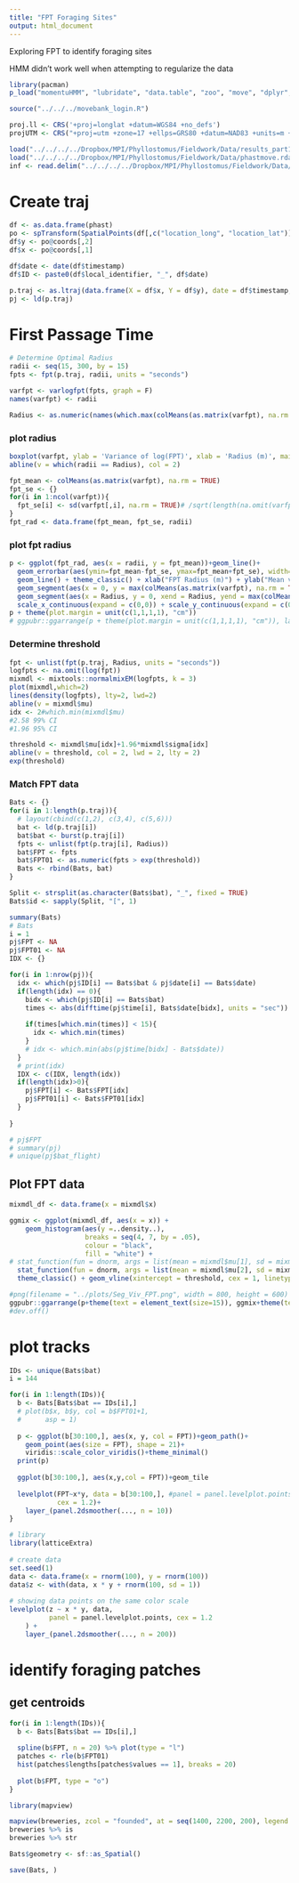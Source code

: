 ```yaml
---
title: "FPT Foraging Sites"
output: html_document
---
```


Exploring FPT to identify foraging sites

HMM didn't work well when attempting to regularize the data


```r
library(pacman)
p_load("momentuHMM", "lubridate", "data.table", "zoo", "move", "dplyr", "adehabitatLT", mixtools)

source("../../../movebank_login.R")

proj.ll <- CRS('+proj=longlat +datum=WGS84 +no_defs')
projUTM <- CRS("+proj=utm +zone=17 +ellps=GRS80 +datum=NAD83 +units=m +no_defs")
```

```r
load("../../../../Dropbox/MPI/Phyllostomus/Fieldwork/Data/results_part1.rdata")
load("../../../../Dropbox/MPI/Phyllostomus/Fieldwork/Data/phastmove.rdata")
inf <- read.delim("../../../../Dropbox/MPI/Phyllostomus/Fieldwork/Data/Greater spear-nosed bat (Phyllostomus hastatus) in Bocas del Toro 2021-2022-reference-data.csv", header=T, sep=',', as.is=T)
```


# Create traj  
```r
df <- as.data.frame(phast)
po <- spTransform(SpatialPoints(df[,c("location_long", "location_lat")], proj4string=proj.ll), CRSobj=projUTM)
df$y <- po@coords[,2]
df$x <- po@coords[,1]

df$date <- date(df$timestamp)
df$ID <- paste0(df$local_identifier, "_", df$date)

p.traj <- as.ltraj(data.frame(X = df$x, Y = df$y), date = df$timestamp, id = factor(df$local_identifier), burst = df$ID)
pj <- ld(p.traj)

```

# First Passage Time

```r
# Determine Optimal Radius
radii <- seq(15, 300, by = 15)
fpts <- fpt(p.traj, radii, units = "seconds")

varfpt <- varlogfpt(fpts, graph = F)
names(varfpt) <- radii

Radius <- as.numeric(names(which.max(colMeans(as.matrix(varfpt), na.rm = TRUE))))

```

### plot radius
```r
boxplot(varfpt, ylab = 'Variance of log(FPT)', xlab = 'Radius (m)', main = paste0("Radius = ", Radius, " m"))
abline(v = which(radii == Radius), col = 2)
```


```r
fpt_mean <- colMeans(as.matrix(varfpt), na.rm = TRUE)
fpt_se <- {}
for(i in 1:ncol(varfpt)){
  fpt_se[i] <- sd(varfpt[,i], na.rm = TRUE)# /sqrt(length(na.omit(varfpt[,i])))
}
fpt_rad <- data.frame(fpt_mean, fpt_se, radii)
```

### plot fpt radius
```r
p <- ggplot(fpt_rad, aes(x = radii, y = fpt_mean))+geom_line()+ 
  geom_errorbar(aes(ymin=fpt_mean-fpt_se, ymax=fpt_mean+fpt_se), width=30, colour = "black") + 
  geom_line() + theme_classic() + xlab("FPT Radius (m)") + ylab("Mean variance (SD)") +
  geom_segment(aes(x = 0, y = max(colMeans(as.matrix(varfpt), na.rm = TRUE)), xend = Radius, yend = max(colMeans(as.matrix(varfpt), na.rm = TRUE))), linetype = "dashed") +
  geom_segment(aes(x = Radius, y = 0, xend = Radius, yend = max(colMeans(as.matrix(varfpt), na.rm = TRUE))), linetype = "dashed") +
  scale_x_continuous(expand = c(0,0)) + scale_y_continuous(expand = c(0,0)) 
p + theme(plot.margin = unit(c(1,1,1,1), "cm"))
# ggpubr::ggarrange(p + theme(plot.margin = unit(c(1,1,1,1), "cm")), labels = "A")
```

### Determine threshold
```r
fpt <- unlist(fpt(p.traj, Radius, units = "seconds"))
logfpts <- na.omit(log(fpt))
mixmdl <- mixtools::normalmixEM(logfpts, k = 3)
plot(mixmdl,which=2)
lines(density(logfpts), lty=2, lwd=2)
abline(v = mixmdl$mu)
idx <- 2#which.min(mixmdl$mu)
#2.58 99% CI
#1.96 95% CI

threshold <- mixmdl$mu[idx]+1.96*mixmdl$sigma[idx]
abline(v = threshold, col = 2, lwd = 2, lty = 2)
exp(threshold)
```

### Match FPT data
```r
Bats <- {}
for(i in 1:length(p.traj)){
  # layout(cbind(c(1,2), c(3,4), c(5,6)))
  bat <- ld(p.traj[i])
  bat$bat <- burst(p.traj[i])
  fpts <- unlist(fpt(p.traj[i], Radius))
  bat$FPT <- fpts
  bat$FPT01 <- as.numeric(fpts > exp(threshold))
  Bats <- rbind(Bats, bat)
}

Split <- strsplit(as.character(Bats$bat), "_", fixed = TRUE)
Bats$id <- sapply(Split, "[", 1)

summary(Bats)
# Bats
i = 1
pj$FPT <- NA
pj$FPT01 <- NA
IDX <- {}

for(i in 1:nrow(pj)){
  idx <- which(pj$ID[i] == Bats$bat & pj$date[i] == Bats$date)
  if(length(idx) == 0){
    bidx <- which(pj$ID[i] == Bats$bat)
    times <- abs(difftime(pj$time[i], Bats$date[bidx], units = "sec"))
    
    if(times[which.min(times)] < 15){
      idx <- which.min(times)
    }
    # idx <- which.min(abs(pj$time[bidx] - Bats$date))
  }
  # print(idx)
  IDX <- c(IDX, length(idx))
  if(length(idx)>0){
    pj$FPT[i] <- Bats$FPT[idx]
    pj$FPT01[i] <- Bats$FPT01[idx]  
  }
  
}

# pj$FPT
# summary(pj)
# unique(pj$bat_flight)
```


## Plot FPT data
```r

mixmdl_df <- data.frame(x = mixmdl$x)

ggmix <- ggplot(mixmdl_df, aes(x = x)) + 
    geom_histogram(aes(y =..density..),
                   breaks = seq(4, 7, by = .05), 
                   colour = "black", 
                   fill = "white") + 
# stat_function(fun = dnorm, args = list(mean = mixmdl$mu[1], sd = mixmdl$sigma[1]), col = 3)+
  stat_function(fun = dnorm, args = list(mean = mixmdl$mu[2], sd = mixmdl$sigma[2]), col = 2)+
  theme_classic() + geom_vline(xintercept = threshold, cex = 1, linetype = 2) + xlab("ln(FPT)")

#png(filename = "../plots/Seg_Viv_FPT.png", width = 800, height = 600)
ggpubr::ggarrange(p+theme(text = element_text(size=15)), ggmix+theme(text = element_text(size=15)), labels = c("A", "B"), ncol = 2, nrow = 1)
#dev.off()
```
# plot tracks
```r
IDs <- unique(Bats$bat)
i = 144

for(i in 1:length(IDs)){
  b <- Bats[Bats$bat == IDs[i],]
  # plot(b$x, b$y, col = b$FPT01+1, 
  #      asp = 1)
  
  p <- ggplot(b[30:100,], aes(x, y, col = FPT))+geom_path()+
    geom_point(aes(size = FPT), shape = 21)+
    viridis::scale_color_viridis()+theme_minimal()
  print(p)
  
  ggplot(b[30:100,], aes(x,y,col = FPT))+geom_tile
  
  levelplot(FPT~x*y, data = b[30:100,], #panel = panel.levelplot.points, 
            cex = 1.2)+  
    layer_(panel.2dsmoother(..., n = 10))
}

```

```r
# library
library(latticeExtra) 
 
# create data
set.seed(1) 
data <- data.frame(x = rnorm(100), y = rnorm(100)) 
data$z <- with(data, x * y + rnorm(100, sd = 1)) 
 
# showing data points on the same color scale 
levelplot(z ~ x * y, data, 
          panel = panel.levelplot.points, cex = 1.2
    ) + 
    layer_(panel.2dsmoother(..., n = 200))
```


# identify foraging patches
## get centroids
```r
for(i in 1:length(IDs)){
  b <- Bats[Bats$bat == IDs[i],]
  
  spline(b$FPT, n = 20) %>% plot(type = "l")
  patches <- rle(b$FPT01)
  hist(patches$lengths[patches$values == 1], breaks = 20)
  
  plot(b$FPT, type = "o")
}
```

```r
library(mapview)

mapview(breweries, zcol = "founded", at = seq(1400, 2200, 200), legend = TRUE)
breweries %>% is
breweries %>% str
```

```r
Bats$geometry <- sf::as_Spatial()
```


```r
save(Bats, )
```

